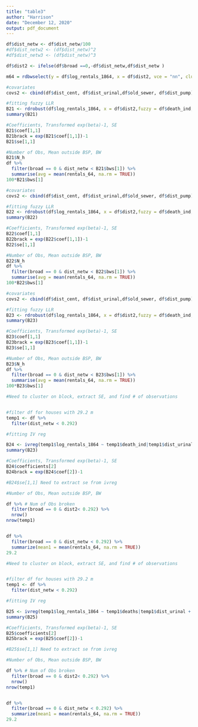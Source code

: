 ```yaml
---
title: "table3"
author: "Harrison"
date: "December 12, 2020"
output: pdf_document
---
```


```r
df$dist_netw <- df$dist_netw/100
#df$dist_netw2 <- (df$dist_netw)^2
#df$dist_netw3 <- (df$dist_netw)^3

df$dist2 <- ifelse(df$broad ==0,-df$dist_netw,df$dist_netw )

m64 = rdbwselect(y = df$log_rentals_1864, x = df$dist2, vce = "nn", cluster = df$block)
```

```r
#covariates
covs2 <- cbind(df$dist_cent, df$dist_urinal,df$old_sewer, df$dist_pump)

#fitting fuzzy LLR
B21 <- rdrobust(df$log_rentals_1864, x = df$dist2,fuzzy = df$death_ind, covs = covs2, vce = "nn", cluster = df$block)
summary(B21)

#Coefficients, Transformed exp(beta)-1, SE
B21$coef[1,1]
B21brack = exp(B21$coef[1,1])-1
B21$se[1,1]

#Number of Obs, Mean outside BSP, BW
B21$N_h
df %>%
  filter(broad == 0 & dist_netw < B21$bws[1]) %>%
  summarise(avg = mean(rentals_64, na.rm = TRUE))
100*B21$bws[1]

```

```r
#covariates
covs2 <- cbind(df$dist_cent, df$dist_urinal,df$old_sewer, df$dist_pump)

#fitting fuzzy LLR
B22 <- rdrobust(df$log_rentals_1864, x = df$dist2,fuzzy = df$death_ind, p =3,  h = 0.33, covs = covs2, vce = "nn", cluster = df$block)
summary(B22)

#Coefficients, Transformed exp(beta)-1, SE
B22$coef[1,1]
B22brack = exp(B22$coef[1,1])-1
B22$se[1,1]

#Number of Obs, Mean outside BSP, BW
B22$N_h
df %>%
  filter(broad == 0 & dist_netw < B22$bws[1]) %>%
  summarise(avg = mean(rentals_64, na.rm = TRUE))
100*B22$bws[1]
```
```r
#covariates
covs2 <- cbind(df$dist_cent, df$dist_urinal,df$old_sewer, df$dist_pump)

#fitting fuzzy LLR
B23 <- rdrobust(df$log_rentals_1864, x = df$dist2,fuzzy = df$death_ind, p =2,  h = 1, covs = covs2, vce = "nn", cluster = df$block)
summary(B23)

#Coefficients, Transformed exp(beta)-1, SE
B23$coef[1,1]
B23brack = exp(B23$coef[1,1])-1
B23$se[1,1]

#Number of Obs, Mean outside BSP, BW
B23$N_h
df %>%
  filter(broad == 0 & dist_netw < B23$bws[1]) %>%
  summarise(avg = mean(rentals_64, na.rm = TRUE))
100*B23$bws[1]
```

```r
#Need to cluster on block, extract SE, and find # of observations


#filter df for houses with 29.2 m
temp1 <- df %>% 
  filter(dist_netw < 0.292)

#fitting IV reg

B24 <- ivreg(temp1$log_rentals_1864 ~ temp1$death_ind|temp1$dist_urinal + temp1$old_sewer + temp1$dist_pump) #need to cluster on block SE
summary(B23)

#Coefficients, Transformed exp(beta)-1, SE
B24$coefficients[2]
B24brack = exp(B24$coef[2])-1

#B24$se[1,1] Need to extract se from ivreg

#Number of Obs, Mean outside BSP, BW

df %>% # Num of Obs broken
  filter(broad == 0 & dist2< 0.292) %>% 
  nrow() 
nrow(temp1)


df %>% 
  filter(broad == 0 & dist_netw < 0.292) %>% 
  summarize(mean1 = mean(rentals_64, na.rm = TRUE))
29.2
```

```r
#Need to cluster on block, extract SE, and find # of observations


#filter df for houses with 29.2 m
temp1 <- df %>% 
  filter(dist_netw < 0.292)

#fitting IV reg

B25 <- ivreg(temp1$log_rentals_1864 ~ temp1$deaths|temp1$dist_urinal + temp1$old_sewer + temp1$dist_pump) #need to cluster on block SE
summary(B25)

#Coefficients, Transformed exp(beta)-1, SE
B25$coefficients[2]
B25brack = exp(B25$coef[2])-1

#B25$se[1,1] Need to extract se from ivreg

#Number of Obs, Mean outside BSP, BW

df %>% # Num of Obs broken
  filter(broad == 0 & dist2< 0.292) %>% 
  nrow() 
nrow(temp1)


df %>% 
  filter(broad == 0 & dist_netw < 0.292) %>% 
  summarize(mean1 = mean(rentals_64, na.rm = TRUE))
29.2
```